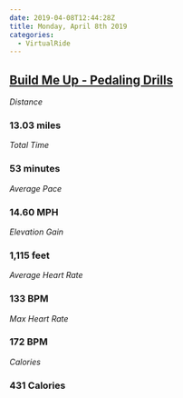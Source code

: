 ```yaml
---
date: 2019-04-08T12:44:28Z
title: Monday, April 8th 2019
categories:
  - VirtualRide
---
```

## [Build Me Up - Pedaling Drills](https://www.strava.com/activities/2274542299)

_Distance_

### 13.03 miles

_Total Time_

### 53 minutes

_Average Pace_

### 14.60 MPH

_Elevation Gain_

### 1,115 feet

_Average Heart Rate_

### 133 BPM

_Max Heart Rate_

### 172 BPM

_Calories_

### 431 Calories